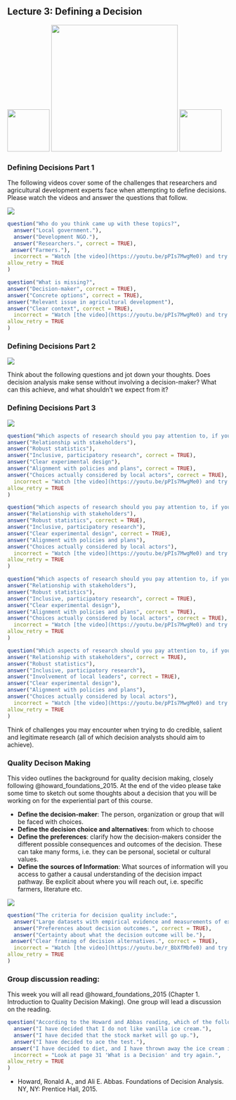 ## Lecture 3: Defining a Decision {#define_decision}
<!-- use the {#define_decision} syntax to create a label that can be referenced with [Define decision](#define_decision) -->

![](images/INRES_Logo.png){width=1in}
![](images/Uni_Bonn_Picture.png){width=3in}
![](images/decisionSupport_hex_sticker.png){width=1in}
<!-- Neuman and Morgenstern etc. -->

### Defining Decisions Part 1

The following videos cover some of the challenges that researchers and agricultural development experts face when attempting to define decisions. Please watch the videos and answer the questions that follow. 

![](https://youtu.be/pPIs7MwgMe0)

```r
question("Who do you think came up with these topics?",
  answer("Local government."),
  answer("Development NGO."),
  answer("Researchers.", correct = TRUE),
 answer("Farmers."),
  incorrect = "Watch [the video](https://youtu.be/pPIs7MwgMe0) and try again.",
allow_retry = TRUE
)
```

```r
question("What is missing?",
answer("Decision-maker", correct = TRUE),
answer("Concrete options", correct = TRUE),
answer("Relevant issue in agricultural development"),
answer("Clear context", correct = TRUE),
  incorrect = "Watch [the video](https://youtu.be/pPIs7MwgMe0) and try again.",
allow_retry = TRUE
)
```

### Defining Decisions Part 2

![](https://youtu.be/4vlwELJwHYg)

Think about the following questions and jot down your thoughts.
Does decision analysis make sense without involving a decision-maker?
What can this achieve, and what shouldn't we expect from it?

### Defining Decisions Part 3

![](https://youtu.be/5ZTd73gcL-0)

```r
question("Which aspects of research should you pay attention to, if you want to maximize the credibility of your research?",
answer("Relationship with stakeholders"),
answer("Robust statistics"),
answer("Inclusive, participatory research", correct = TRUE),
answer("Clear experimental design"),
answer("Alignment with policies and plans", correct = TRUE),
answer("Choices actually considered by local actors", correct = TRUE),
  incorrect = "Watch [the video](https://youtu.be/pPIs7MwgMe0) and try again.",
allow_retry = TRUE
)
```

```r
question("Which aspects of research should you pay attention to, if you want to maximize the *credibility* of your research?",
answer("Relationship with stakeholders"),
answer("Robust statistics", correct = TRUE),
answer("Inclusive, participatory research"),
answer("Clear experimental design", correct = TRUE),
answer("Alignment with policies and plans"),
answer("Choices actually considered by local actors"),
  incorrect = "Watch [the video](https://youtu.be/pPIs7MwgMe0) and try again.",
allow_retry = TRUE
)
```

```r
question("Which aspects of research should you pay attention to, if you want to maximize the *salience* of your research?",
answer("Relationship with stakeholders"),
answer("Robust statistics"),
answer("Inclusive, participatory research", correct = TRUE),
answer("Clear experimental design"),
answer("Alignment with policies and plans", correct = TRUE),
answer("Choices actually considered by local actors", correct = TRUE),
  incorrect = "Watch [the video](https://youtu.be/pPIs7MwgMe0) and try again.",
allow_retry = TRUE
)
```

```r
question("Which aspects of research should you pay attention to, if you want to maximize the *legitimacy* of your research?",
answer("Relationship with stakeholders", correct = TRUE),
answer("Robust statistics"),
answer("Inclusive, participatory research"),
answer("Involvement of local leaders", correct = TRUE),
answer("Clear experimental design"),
answer("Alignment with policies and plans"),
answer("Choices actually considered by local actors"),
  incorrect = "Watch [the video](https://youtu.be/pPIs7MwgMe0) and try again.",
allow_retry = TRUE
)
```

Think of challenges you may encounter when trying to do credible, salient and legitimate research (all of which decision analysts should aim to achieve).

### Quality Decison Making

This video outlines the background for quality decision making, closely following @howard_foundations_2015. At the end of the video please take some time to sketch out some thoughts about a decision that you will be working on for the experiential part of this course. 

- **Define the decision-maker**: The person, organization or group that will be faced with choices. 
- **Define the  decision choice and alternatives**: from which to choose
- **Define the preferences**: clarify how the decision-makers consider the different possible consequences and outcomes of the decision. These can take many forms, i.e. they can be personal, societal or cultural values.
- **Define the sources of Information**: What sources of information will you access to gather a causal understanding of the decision impact pathway. Be explicit about where you will reach out, i.e. specific farmers, literature etc.

![](https://youtu.be/r_BbXfMbfe0)

```r
question("The criteria for decision quality include:",
  answer("Large datasets with empirical evidence and measurements of expected outcomes."),
  answer("Preferences about decision outcomes.", correct = TRUE),
  answer("Certainty about what the decision outcome will be."),
 answer("Clear framing of decision alternatives.", correct = TRUE),
  incorrect = "Watch [the video](https://youtu.be/r_BbXfMbfe0) and try again.",
allow_retry = TRUE
)
```

### Group discussion reading: 

This week you will all read @howard_foundations_2015 (Chapter 1. Introduction to Quality Decision Making). One group will lead a discussion on the reading.

```r
question("According to the Howard and Abbas reading, which of the following represents a decision?",
  answer("I have decided that I do not like vanilla ice cream."),
  answer("I have decided that the stock market will go up."),
  answer("I have decided to ace the test."),
 answer("I have decided to diet, and I have thrown away the ice cream in the freezer.", correct = TRUE),
  incorrect = "Look at page 31 'What is a Decision' and try again.",
allow_retry = TRUE
)
```

- Howard, Ronald A., and Ali E. Abbas. Foundations of Decision Analysis. NY, NY: Prentice Hall, 2015.

